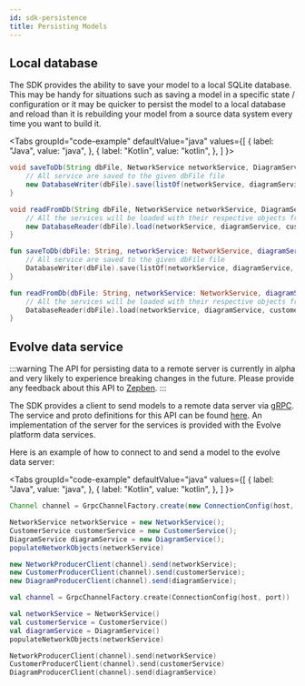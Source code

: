 ```yaml
---
id: sdk-persistence
title: Persisting Models
---
```



## Local database

The SDK provides the ability to save your model to a local SQLite database. This may be handy for situations such as saving a 
model in a specific state / configuration or it may be quicker to persist the model to a local database and reload than
it is rebuilding your model from a source data system every time you want to build it.

<Tabs
    groupId="code-example"
    defaultValue="java"
    values={[
        { label: "Java", value: "java", },
        { label: "Kotlin", value: "kotlin", },
    ]
}>
<TabItem value="java">

```java
void saveToDb(String dbFile, NetworkService networkService, DiagramService diagramService, CustomerService customerService) {
    // All service are saved to the given dbFile file
    new DatabaseWriter(dbFile).save(listOf(networkService, diagramService, customerService));
}

void readFromDb(String dbFile, NetworkService networkService, DiagramService diagramService, CustomerService customerService) {
    // All the services will be loaded with their respective objects from dbFile
    new DatabaseReader(dbFile).load(networkService, diagramService, customerService)
}
```

</TabItem>
<TabItem  value="kotlin">

```kotlin
fun saveToDb(dbFile: String, networkService: NetworkService, diagramService: DiagramService, customerService: CustomerService) {
    // All service are saved to the given dbFile file
    DatabaseWriter(dbFile).save(listOf(networkService, diagramService, customerService))
}

fun readFromDb(dbFile: String, networkService: NetworkService, diagramService: DiagramService, customerService: CustomerService) {
    // All the services will be loaded with their respective objects from dbFile
    DatabaseReader(dbFile).load(networkService, diagramService, customerService)
}
```

</TabItem>
</Tabs>

## Evolve data service

:::warning
The API for persisting data to a remote server is currently in alpha and very likely to experience breaking changes 
in the future. Please provide any feedback about this API to [Zepben](www.zepben.com).
:::

The SDK provides a client to send models to a remote data server via [gRPC](https://grpc.io/). The service and proto 
definitions for this API can be found [here](https://github.com/zepben/evolve-grpc). An implementation of the server for 
the services is provided with the Evolve platform data services.

Here is an example of how to connect to and send a model to the evolve data server:

<Tabs
    groupId="code-example"
    defaultValue="java"
    values={[
        { label: "Java", value: "java", },
        { label: "Kotlin", value: "kotlin", },
    ]
}>
<TabItem value="java">

```java
Channel channel = GrpcChannelFactory.create(new ConnectionConfig(host, port));

NetworkService networkService = new NetworkService();
CustomerService customerService = new CustomerService();
DiagramService diagramService = new DiagramService();
populateNetworkObjects(networkService)

new NetworkProducerClient(channel).send(networkService);
new CustomerProducerClient(channel).send(customerService);
new DiagramProducerClient(channel).send(diagramService);
```

</TabItem>
<TabItem  value="kotlin">

```kotlin
val channel = GrpcChannelFactory.create(ConnectionConfig(host, port))

val networkService = NetworkService()
val customerService = CustomerService()
val diagramService = DiagramService()
populateNetworkObjects(networkService)

NetworkProducerClient(channel).send(networkService)
CustomerProducerClient(channel).send(customerService)
DiagramProducerClient(channel).send(diagramService)
```

</TabItem>
</Tabs>

